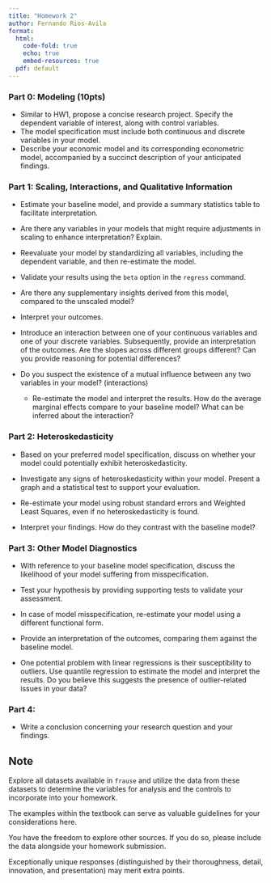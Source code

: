 ```yaml
---
title: "Homework 2"
author: Fernando Rios-Avila
format: 
  html: 
    code-fold: true
    echo: true
    embed-resources: true
  pdf: default  
---
```


### Part 0: Modeling (10pts)

- Similar to HW1, propose a concise research project. Specify the dependent variable of interest, along with control variables.
- The model specification must include both  continuous and discrete variables in your model.
- Describe your economic model and its corresponding econometric model, accompanied by a succinct description of your anticipated findings.

### Part 1: Scaling, Interactions, and Qualitative Information

- Estimate your baseline model, and provide a summary statistics table to facilitate interpretation.

- Are there any variables in your models that might require adjustments in scaling to enhance interpretation? Explain.
 
- Reevaluate your model by standardizing all variables, including the dependent variable, and then re-estimate the model. 
- Validate your results using the `beta` option in the `regress` command.
- Are there any supplementary insights derived from this model, compared to the unscaled model?

- Interpret your outcomes. 
 
- Introduce an interaction between one of your continuous variables and one of your discrete variables. Subsequently, provide an interpretation of the outcomes. Are the slopes across different groups different? Can you provide reasoning for potential differences?
  
- Do you suspect the existence of a mutual influence between any two variables in your model?  (interactions)
  - Re-estimate the model and interpret the results. How do the average marginal effects compare to your baseline model? What can be inferred about the interaction?

### Part 2: Heteroskedasticity

- Based on your preferred model specification, discuss on whether your model could potentially exhibit heteroskedasticity.

- Investigate any signs of heteroskedasticity within your model. Present a graph and a statistical test to support your evaluation.

- Re-estimate your model using robust standard errors and Weighted Least Squares, even if no heteroskedasticity is found. 

- Interpret your findings. How do they contrast with the baseline model?

### Part 3: Other Model Diagnostics

- With reference to your baseline model specification, discuss the likelihood of your model suffering from misspecification.

- Test your hypothesis by providing supporting tests to validate your assessment.

- In case of model misspecification, re-estimate your model using a different functional form. 
 
- Provide an interpretation of the outcomes, comparing them against the baseline model. 

- One potential problem with linear regressions is their susceptibility to outliers. Use quantile regression to estimate the model and interpret the results. Do you believe this suggests the presence of outlier-related issues in your data?

### Part 4:

- Write a conclusion concerning your research question and your findings. 

## Note

Explore all datasets available in `frause` and utilize the data from these datasets to determine the variables for analysis and the controls to incorporate into your homework. 

The examples within the textbook can serve as valuable guidelines for your considerations here.

You have the freedom to explore other sources. If you do so, please include the data alongside your homework submission.

Exceptionally unique responses (distinguished by their thoroughness, detail, innovation, and presentation) may merit extra points.